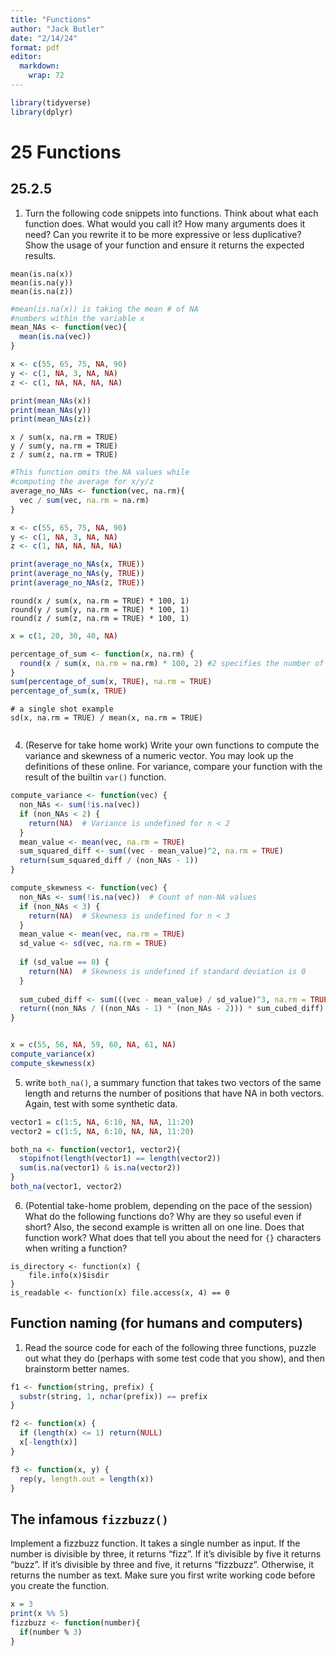 ```yaml
---
title: "Functions"
author: "Jack Butler"
date: "2/14/24"
format: pdf
editor: 
  markdown: 
    wrap: 72
---
```


```r
library(tidyverse)
library(dplyr)
```

# 25 Functions

## 25.2.5

1.  Turn the following code snippets into functions. Think about what
    each function does. What would you call it? How many arguments does
    it need? Can you rewrite it to be more expressive or less
    duplicative? Show the usage of your function and ensure it returns
    the expected results.

```         
mean(is.na(x))
mean(is.na(y))
mean(is.na(z))
```

```r
#mean(is.na(x)) is taking the mean # of NA
#numbers within the variable x
mean_NAs <- function(vec){
  mean(is.na(vec))
}

x <- c(55, 65, 75, NA, 90)
y <- c(1, NA, 3, NA, NA)
z <- c(1, NA, NA, NA, NA)

print(mean_NAs(x))
print(mean_NAs(y))
print(mean_NAs(z))
```

```         
x / sum(x, na.rm = TRUE)
y / sum(y, na.rm = TRUE)
z / sum(z, na.rm = TRUE)
```

```r
#This function omits the NA values while
#computing the average for x/y/z
average_no_NAs <- function(vec, na.rm){
  vec / sum(vec, na.rm = na.rm)
}

x <- c(55, 65, 75, NA, 90)
y <- c(1, NA, 3, NA, NA)
z <- c(1, NA, NA, NA, NA)

print(average_no_NAs(x, TRUE))
print(average_no_NAs(y, TRUE))
print(average_no_NAs(z, TRUE))
```

```         
round(x / sum(x, na.rm = TRUE) * 100, 1)
round(y / sum(y, na.rm = TRUE) * 100, 1)
round(z / sum(z, na.rm = TRUE) * 100, 1)
```

```r
x = c(1, 20, 30, 40, NA)

percentage_of_sum <- function(x, na.rm) {
  round(x / sum(x, na.rm = na.rm) * 100, 2) #2 specifies the number of decimal places
}
sum(percentage_of_sum(x, TRUE), na.rm = TRUE)
percentage_of_sum(x, TRUE)
```

```         
# a single shot example
sd(x, na.rm = TRUE) / mean(x, na.rm = TRUE)
```

```r

```


4.  (Reserve for take home work) Write your own functions to compute the
    variance and skewness of a numeric vector. You may look up the
    definitions of these online. For variance, compare your function
    with the result of the builtin `var()` function.

```r
compute_variance <- function(vec) {
  non_NAs <- sum(!is.na(vec))  
  if (non_NAs < 2) {
    return(NA)  # Variance is undefined for n < 2
  }
  mean_value <- mean(vec, na.rm = TRUE)
  sum_squared_diff <- sum((vec - mean_value)^2, na.rm = TRUE)
  return(sum_squared_diff / (non_NAs - 1))
}

compute_skewness <- function(vec) {
  non_NAs <- sum(!is.na(vec))  # Count of non-NA values
  if (non_NAs < 3) {
    return(NA)  # Skewness is undefined for n < 3
  }
  mean_value <- mean(vec, na.rm = TRUE)
  sd_value <- sd(vec, na.rm = TRUE)
  
  if (sd_value == 0) {
    return(NA)  # Skewness is undefined if standard deviation is 0
  }
  
  sum_cubed_diff <- sum(((vec - mean_value) / sd_value)^3, na.rm = TRUE)
  return((non_NAs / ((non_NAs - 1) * (non_NAs - 2))) * sum_cubed_diff)  # Sample skewness formula
}


x = c(55, 56, NA, 59, 60, NA, 61, NA)
compute_variance(x)
compute_skewness(x)
```

5.  write `both_na()`, a summary function that takes two vectors of the
    same length and returns the number of positions that have NA in both
    vectors. Again, test with some synthetic data.

```r
vector1 = c(1:5, NA, 6:10, NA, NA, 11:20)
vector2 = c(1:5, NA, 6:10, NA, NA, 11:20)

both_na <- function(vector1, vector2){
  stopifnot(length(vector1) == length(vector2))
  sum(is.na(vector1) & is.na(vector2))
}
both_na(vector1, vector2)
```

6.  (Potential take-home problem, depending on the pace of the session)
    What do the following functions do? Why are they so useful even if
    short? Also, the second example is written all on one line. Does
    that function work? What does that tell you about the need for `{}`
    characters when writing a function?

```         
is_directory <- function(x) {
    file.info(x)$isdir
}
is_readable <- function(x) file.access(x, 4) == 0
```

## Function naming (for humans and computers)
1.  Read the source code for each of the following three functions,
    puzzle out what they do (perhaps with some test code that you show),
    and then brainstorm better names.

```r
f1 <- function(string, prefix) {
  substr(string, 1, nchar(prefix)) == prefix
}
```


```r
f2 <- function(x) {
  if (length(x) <= 1) return(NULL)
  x[-length(x)]
}
```


```r
f3 <- function(x, y) {
  rep(y, length.out = length(x))
}
```


## The infamous `fizzbuzz()`

Implement a fizzbuzz function. It takes a single number as input. If the
number is divisible by three, it returns “fizz”. If it’s divisible by
five it returns “buzz”. If it’s divisible by three and five, it returns
“fizzbuzz”. Otherwise, it returns the number as text. Make sure you
first write working code before you create the function.

```r
x = 3
print(x %% 5)
fizzbuzz <- function(number){
  if(number % 3)
}
```

